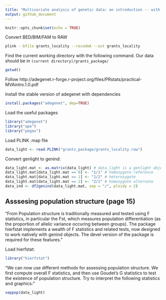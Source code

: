 ```yaml
---
title: "Multivariate analysis of genetic data: an introduction -- with Grant's Gazelle SNP Data"
output: github_document
---
```


```r
knitr::opts_chunk$set(echo = TRUE)
```

Convert BED/BIM/FAM to RAW
```bash
plink --bfile grants_locality --recodeA --out grants_locality
```

Find the current working directory with the following command. Our data should be in `(current directory)/grants_package/`

```r
getwd()
```

Follow http://adegenet.r-forge.r-project.org/files/PRstats/practical-MVAintro.1.0.pdf

Install the stable version of adegenet with dependencies

```r
install.packages("adegenet", dep=TRUE)
```

Load the useful packages 

```r
library("adegenet")
library("ape")
library("pegas")
```

Load PLINK .map file

```r
data_light <- read.PLINK("grants_package/grants_locality.raw")
```

Convert genlight to genind:

```r
data_light.mat <- as.matrix(data_light) # data_light is a genlight object
data_light.mat[data_light.mat == 0] <- "1/1" # homozygote reference
data_light.mat[data_light.mat == 1] <- "1/2" # heterozygote
data_light.mat[data_light.mat == 2] <- "2/2" # homozygote alternate
data_ind <- df2genind(data_light.mat, sep = "/", ploidy = 2)

```


## Asssesing population structure (page 15)

"From Population structure is traditionally measured and tested using F statistics, in particular the Fst, which measures population differentiation (as the proportion of allelic variance occuring between groups). The package hierfstat implements a wealth of F statistics and related tests, now designed to work natively with genind objects. The devel version of the package is required for these features." 

Load hierfstat:

```r
library("hierfstat")
```


"We can now use different methods for assessing population structure. We first compute overall F statistics, and then use Goudet's G statistics to test the existence of population structure. Try to interpret the following statistics and graphics:"


```r
seppop(data_light)
```


